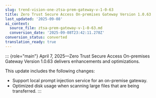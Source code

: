 ```yaml
---
slug: trend-vision-one-ztsa-prem-gateway-v-1-0-63
title: Zero Trust Secure Access On-premises Gateway Version 1.0.63
last_updated: '2025-09-08'
ai_context:
  source_file: ztsa-prem-gateway-v-1-0-63.md
  conversion_date: '2025-09-08T23:42:11.278Z'
conversion_status: converted
translation_ready: true
---
```


::: {role="main"}
April 7, 2025—Zero Trust Secure Access On-premises Gateway Version 1.0.63 delivers enhancements and optimizations.

This update includes the following changes:

- Support local prompt injection service for an on-premise gateway.
- Optimized disk usage when scanning large files that are being transferred.
:::
